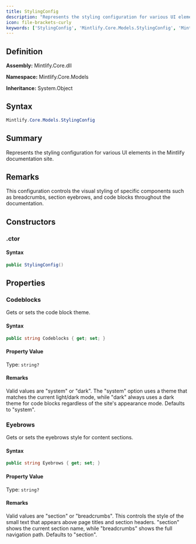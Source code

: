 ```yaml
---
title: StylingConfig
description: "Represents the styling configuration for various UI elements in the Mintlify documentation site."
icon: file-brackets-curly
keywords: ['StylingConfig', 'Mintlify.Core.Models.StylingConfig', 'Mintlify.Core.Models', 'class', 'System.Object']
---
```


## Definition

**Assembly:** Mintlify.Core.dll

**Namespace:** Mintlify.Core.Models

**Inheritance:** System.Object

## Syntax

```csharp
Mintlify.Core.Models.StylingConfig
```

## Summary

Represents the styling configuration for various UI elements in the Mintlify documentation site.

## Remarks

This configuration controls the visual styling of specific components such as
            breadcrumbs, section eyebrows, and code blocks throughout the documentation.

## Constructors

### .ctor

#### Syntax

```csharp
public StylingConfig()
```

## Properties

### Codeblocks

Gets or sets the code block theme.

#### Syntax

```csharp
public string Codeblocks { get; set; }
```

#### Property Value

Type: `string?`

#### Remarks

Valid values are "system" or "dark". The "system" option uses a theme that
            matches the current light/dark mode, while "dark" always uses a dark theme
            for code blocks regardless of the site's appearance mode. Defaults to "system".

### Eyebrows

Gets or sets the eyebrows style for content sections.

#### Syntax

```csharp
public string Eyebrows { get; set; }
```

#### Property Value

Type: `string?`

#### Remarks

Valid values are "section" or "breadcrumbs". This controls the style of the
            small text that appears above page titles and section headers. "section" shows
            the current section name, while "breadcrumbs" shows the full navigation path.
            Defaults to "section".

